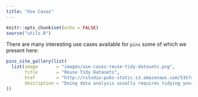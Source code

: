 ```yaml
---
title: "Use Cases"
---
```


```r
knitr::opts_chunk$set(echo = FALSE)
source("utils.R")
```

There are many interesting use cases available for `pins` some of which we present here:

```r
pins_site_gallery(list(
  list(image       = "images/use-cases-reuse-tidy-datasets.png",
       title       = "Reuse Tidy Datasets",
       href        = "http://rstudio-pubs-static.s3.amazonaws.com/535744_82d11cfd9fe2475db35101c45d514d50.html",
       description = "Doing data analysis usually requires tidying your data, a tidy dataset is something worth considering sharing with others or your future self. You can easily incorporate 'pins' in your data analysis workflows by sharing your tidy dataset with others in any of the supported boards (GitHub, Kaggle, RStudio Connect, etc).")
))
```
